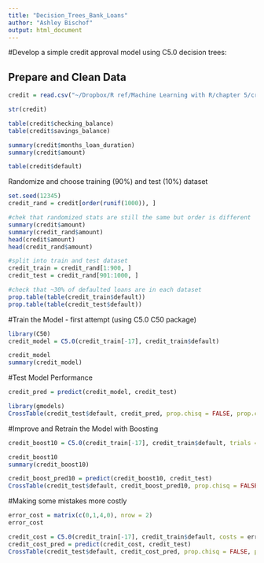 ```yaml
---
title: "Decision_Trees_Bank_Loans"
author: "Ashley Bischof"
output: html_document
---
```


#Develop a simple credit approval model using C5.0 decision trees:

## Prepare and Clean Data

```r
credit = read.csv("~/Dropbox/R ref/Machine Learning with R/chapter 5/credit.csv")

str(credit)

table(credit$checking_balance)
table(credit$savings_balance)

summary(credit$months_loan_duration)
summary(credit$amount)

table(credit$default)
```


Randomize and choose training (90%) and test (10%) dataset
```r
set.seed(12345)
credit_rand = credit[order(runif(1000)), ]

#chek that randomized stats are still the same but order is different
summary(credit$amount)
summary(credit_rand$amount)
head(credit$amount)
head(credit_rand$amount)

#split into train and test dataset
credit_train = credit_rand[1:900, ]
credit_test = credit_rand[901:1000, ]

#check that ~30% of defaulted loans are in each dataset
prop.table(table(credit_train$default))
prop.table(table(credit_test$default))
```


#Train the Model - first attempt (using C5.0 C50 package)
```r
library(C50)
credit_model = C5.0(credit_train[-17], credit_train$default)

credit_model
summary(credit_model)
```

#Test Model Performance
```r
credit_pred = predict(credit_model, credit_test)

library(gmodels)
CrossTable(credit_test$default, credit_pred, prop.chisq = FALSE, prop.c = FALSE, prop.r = FALSE, dnn = c('actual default', 'redicted default'))
```


#Improve and Retrain the Model with Boosting
```r
credit_boost10 = C5.0(credit_train[-17], credit_train$default, trials = 10)

credit_boost10
summary(credit_boost10)

credit_boost_pred10 = predict(credit_boost10, credit_test)
CrossTable(credit_test$default, credit_boost_pred10, prop.chisq = FALSE, prop.c = FALSE, prop.r = FALSE, dnn = c('actual default', 'redicted default'))
```


#Making some mistakes more costly
```r
error_cost = matrix(c(0,1,4,0), nrow = 2)
error_cost

credit_cost = C5.0(credit_train[-17], credit_train$default, costs = error_cost)
credit_cost_pred = predict(credit_cost, credit_test)
CrossTable(credit_test$default, credit_cost_pred, prop.chisq = FALSE, prop.c = FALSE, prop.r = FALSE, dnn = c('actual default', 'predicted default'))
```




